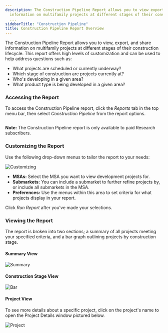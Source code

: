 ```yaml
---
description: The Construction Pipeline Report allows you to view export and share
  information on multifamily projects at different stages of their construction lifecycle
  ...
sidebarTitle: "Construction Pipeline"
title: Construction Pipeline Report Overview
---
```


The Construction Pipeline Report allows you to view, export, and share information on multifamily projects at different stages of their construction lifecycle. This report offers high levels of customization and can be used to help address questions such as:


* What projects are scheduled or currently underway?
* Which stage of construction are projects currently at?
* Who's developing in a given area?
* What product type is being developed in a given area?


### Accessing the Report


To access the Construction Pipeline report, click the *Reports* tab in the top menu bar, then select *Construction Pipeline* from the report options.


<Frame>
  <img src="/images/radix/f387ba8a59f910c38b77fa8364e803d4084856c2.png" alt="" />
</Frame>



**Note:** The Construction Pipeline report is only available to paid Research subscribers.  



### Customizing the Report


Use the following drop-down menus to tailor the report to your needs:


<Frame>
  <img src="/images/radix/b0e8b0c1f77f0b6eef51114f75026bf0f7ef24ff.png" alt="Customizing" />
</Frame>


* **MSAs:** Select the MSA you want to view development projects for.
* **Submarkets:** You can include a submarket to further refine projects by, or include all submarkets in the MSA.
* **Preferences:** Use the menus within this area to set criteria for what projects display in your report.


Click *Run Report* after you've made your selections. 


### Viewing the Report


The report is broken into two sections; a summary of all projects meeting your specified criteria, and a bar graph outlining projects by construction stage. 


#### **Summary View**


<Frame>
  <img src="/images/radix/2899c11eed001f0f426e4e321e9f87fe11f23baf.png" alt="Summary" />
</Frame>


#### **Construction Stage View**


<Frame>
  <img src="/images/radix/fbef3498c7b558edd1a77351d5385be8425ff7dc.png" alt="Bar" />
</Frame>


#### **Project View**


To see more details about a specific project, click on the project's name to open the Project Details window pictured below. 


<Frame>
  <img src="/images/radix/579ad021534e15342671b709321b197771cb1e0f.png" alt="Project" />
</Frame>